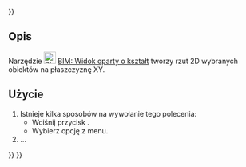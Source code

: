 <languages/>
{{UnfinishedDocu{{#translation:}}}}

{{Docnav/pl
|[[BIM_TDView/pl|BIM: Widok TechDraw]]
|[[BIM_SetWPTop/pl|BIM: Płaszczyzna robocza z góry]]
|[[BIM_Workbench/pl|środowisko pracy BIM]]
|IconL=BIM_TDView.svg
|IconR=BIM_SetWPTop.svg
|IconC=Workbench_BIM.svg
}}

{{GuiCommand/pl
|Name=BIM Shape2DView
|Name/pl=BIM: Widok oparty o kształt
|MenuLocation=Opisy → Widok oparty o kształt
|Workbenches=[[BIM_Workbench/pl|BIM]]
|Shortcut=
|Version=1.0
|SeeAlso=
}}

<span id="Description"></span>
==Opis==

Narzędzie [[Image:BIM_Shape2DView.svg|24px]] [[BIM_Shape2DView/pl|BIM: Widok oparty o kształt]] tworzy rzut 2D wybranych obiektów na płaszczyznę XY.

<span id="Usage"></span>
==Użycie==

# Istnieje kilka sposobów na wywołanie tego polecenia:
#* Wciśnij przycisk {{Button|[[Image:BIM_Shape2DView.svg|16px]] [[BIM_Shape2DView/pl|Widok oparty o kształt]]}}.
#* Wybierz opcję {{MenuCommand|Annotation → [[Image:BIM_Shape2DView.svg|16px]] Widok oparty o kształt}} z menu.
# ...


{{Docnav/pl
|[[BIM_TDView/pl|BIM: Widok TechDraw]]
|[[BIM_SetWPTop/pl|BIM: Płaszczyzna robocza z góry]]
|[[BIM_Workbench/pl|środowisko pracy BIM]]
|IconL=BIM_TDView.svg
|IconR=BIM_SetWPTop.svg
|IconC=Workbench_BIM.svg
}}

{{BIM_Tools_navi{{#translation:}}}}
{{Userdocnavi{{#translation:}}}}